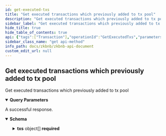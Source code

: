 ```yaml
---
id: get-executed-txs
title: "Get executed transactions which previously added to tx pool"
description: "Get executed transactions which previously added to tx pool"
sidebar_label: "Get executed transactions which previously added to tx pool"
hide_title: true
hide_table_of_contents: true
api: {"tags":["Transaction"],"operationId":"GetExecutedTxs","parameters":[{"name":"offset","in":"query","description":"The query offset to get some specific range of the executed transactions data.","required":true,"schema":{"type":"integer","format":"int32"}},{"name":"limit","in":"query","description":"The query limit size to get some specific range of the executed transactions data.","required":true,"schema":{"type":"integer","format":"int32"}},{"name":"from_hash","in":"query","description":"The transaction hash query condition for the executed transactions data.","schema":{"type":"string"}}],"responses":{"200":{"description":"A successful response.","content":{"application/json":{"schema":{"title":"Txs","required":["total","txs"],"type":"object","properties":{"code":{"type":"integer","format":"int32"},"message":{"type":"string"},"total":{"type":"integer","format":"int32"},"txs":{"type":"array","items":{"title":"Tx","required":["account_index","amount","asset_id","asset_name","block_height","collection_id","created_at","expire_at","extra_info","gas_fee","gas_fee_asset_id","hash","index","info","l1_address","memo","native_address","nft_index","nonce","state_root","status","to_account_index","to_l1_address","type","verify_at"],"type":"object","properties":{"hash":{"type":"string"},"type":{"type":"integer","format":"int64"},"amount":{"type":"string"},"info":{"type":"string"},"status":{"type":"integer","format":"int64"},"index":{"type":"integer","format":"int64"},"gas_fee_asset_id":{"type":"integer","format":"int64"},"gas_fee":{"type":"string"},"nft_index":{"type":"integer","format":"int64"},"collection_id":{"type":"integer","format":"int64"},"asset_id":{"type":"integer","format":"int64"},"asset_name":{"type":"string"},"native_address":{"type":"string"},"extra_info":{"type":"string"},"memo":{"type":"string"},"account_index":{"type":"integer","format":"int64"},"l1_address":{"type":"string"},"nonce":{"type":"integer","format":"int64"},"expire_at":{"type":"integer","format":"int64"},"block_height":{"type":"integer","format":"int64"},"created_at":{"type":"integer","format":"int64"},"verify_at":{"type":"integer","format":"int64"},"state_root":{"type":"string"},"to_account_index":{"type":"integer","format":"int64"},"to_l1_address":{"type":"string"}}}}}}}}}},"description":"Get executed transactions which previously added to tx pool","method":"get","path":"/api/v1/executedTxs","servers":[{"url":"https://testapi.zkbnbchain.org/"}],"info":{"title":"ZKBNB API Document","description":"Public APIs for zkbnb","version":"1.0"},"postman":{"name":"Get executed transactions which previously added to tx pool","description":{"type":"text/plain"},"url":{"path":["api","v1","executedTxs"],"host":["{{baseUrl}}"],"query":[{"disabled":false,"description":{"content":"(Required) The query offset to get some specific range of the executed transactions data.","type":"text/plain"},"key":"offset","value":""},{"disabled":false,"description":{"content":"(Required) The query limit size to get some specific range of the executed transactions data.","type":"text/plain"},"key":"limit","value":""},{"disabled":false,"description":{"content":"The transaction hash query condition for the executed transactions data.","type":"text/plain"},"key":"from_hash","value":""}],"variable":[]},"header":[{"key":"Accept","value":"application/json"}],"method":"GET"}}
sidebar_class_name: "get api-method"
info_path: docs/zkbnb/zkbnb-api-document
custom_edit_url: null
---
```



## Get executed transactions which previously added to tx pool



Get executed transactions which previously added to tx pool

<details style={{"marginBottom":"1rem"}} data-collapsed={false} open={true}><summary style={{}}><strong>Query Parameters</strong></summary><div><ul><ParamsItem className={"paramsItem"} param={{"name":"offset","in":"query","description":"The query offset to get some specific range of the executed transactions data.","required":true,"schema":{"type":"integer","format":"int32"}}}></ParamsItem><ParamsItem className={"paramsItem"} param={{"name":"limit","in":"query","description":"The query limit size to get some specific range of the executed transactions data.","required":true,"schema":{"type":"integer","format":"int32"}}}></ParamsItem><ParamsItem className={"paramsItem"} param={{"name":"from_hash","in":"query","description":"The transaction hash query condition for the executed transactions data.","schema":{"type":"string"}}}></ParamsItem></ul></div></details><div><ApiTabs><TabItem label={"200"} value={"200"}><div>

A successful response.

</div><div><MimeTabs schemaType={"response"}><TabItem label={"application/json"} value={"application/json"}><SchemaTabs><TabItem label={"Schema"} value={"Schema"}><details style={{}} data-collapsed={false} open={true}><summary style={{"textAlign":"left"}}><strong>Schema</strong></summary><div style={{"textAlign":"left","marginLeft":"1rem"}}></div><ul style={{"marginLeft":"1rem"}}><SchemaItem collapsible={false} name={"code"} required={false} schemaName={"int32"} qualifierMessage={undefined} schema={{"type":"integer","format":"int32"}}></SchemaItem><SchemaItem collapsible={false} name={"message"} required={false} schemaName={"string"} qualifierMessage={undefined} schema={{"type":"string"}}></SchemaItem><SchemaItem collapsible={false} name={"total"} required={true} schemaName={"int32"} qualifierMessage={undefined} schema={{"type":"integer","format":"int32"}}></SchemaItem><SchemaItem collapsible={true} className={"schemaItem"}><details style={{}}><summary style={{}}><strong>txs</strong><span style={{"opacity":"0.6"}}> object[]</span><strong style={{"fontSize":"var(--ifm-code-font-size)","color":"var(--openapi-required)"}}> required</strong></summary><div style={{"marginLeft":"1rem"}}><li><div style={{"fontSize":"var(--ifm-code-font-size)","opacity":"0.6","marginLeft":"-.5rem","paddingBottom":".5rem"}}>Array [</div></li><SchemaItem collapsible={false} name={"hash"} required={true} schemaName={"string"} qualifierMessage={undefined} schema={{"type":"string"}}></SchemaItem><SchemaItem collapsible={false} name={"type"} required={true} schemaName={"int64"} qualifierMessage={undefined} schema={{"type":"integer","format":"int64"}}></SchemaItem><SchemaItem collapsible={false} name={"amount"} required={true} schemaName={"string"} qualifierMessage={undefined} schema={{"type":"string"}}></SchemaItem><SchemaItem collapsible={false} name={"info"} required={true} schemaName={"string"} qualifierMessage={undefined} schema={{"type":"string"}}></SchemaItem><SchemaItem collapsible={false} name={"status"} required={true} schemaName={"int64"} qualifierMessage={undefined} schema={{"type":"integer","format":"int64"}}></SchemaItem><SchemaItem collapsible={false} name={"index"} required={true} schemaName={"int64"} qualifierMessage={undefined} schema={{"type":"integer","format":"int64"}}></SchemaItem><SchemaItem collapsible={false} name={"gas_fee_asset_id"} required={true} schemaName={"int64"} qualifierMessage={undefined} schema={{"type":"integer","format":"int64"}}></SchemaItem><SchemaItem collapsible={false} name={"gas_fee"} required={true} schemaName={"string"} qualifierMessage={undefined} schema={{"type":"string"}}></SchemaItem><SchemaItem collapsible={false} name={"nft_index"} required={true} schemaName={"int64"} qualifierMessage={undefined} schema={{"type":"integer","format":"int64"}}></SchemaItem><SchemaItem collapsible={false} name={"collection_id"} required={true} schemaName={"int64"} qualifierMessage={undefined} schema={{"type":"integer","format":"int64"}}></SchemaItem><SchemaItem collapsible={false} name={"asset_id"} required={true} schemaName={"int64"} qualifierMessage={undefined} schema={{"type":"integer","format":"int64"}}></SchemaItem><SchemaItem collapsible={false} name={"asset_name"} required={true} schemaName={"string"} qualifierMessage={undefined} schema={{"type":"string"}}></SchemaItem><SchemaItem collapsible={false} name={"native_address"} required={true} schemaName={"string"} qualifierMessage={undefined} schema={{"type":"string"}}></SchemaItem><SchemaItem collapsible={false} name={"extra_info"} required={true} schemaName={"string"} qualifierMessage={undefined} schema={{"type":"string"}}></SchemaItem><SchemaItem collapsible={false} name={"memo"} required={true} schemaName={"string"} qualifierMessage={undefined} schema={{"type":"string"}}></SchemaItem><SchemaItem collapsible={false} name={"account_index"} required={true} schemaName={"int64"} qualifierMessage={undefined} schema={{"type":"integer","format":"int64"}}></SchemaItem><SchemaItem collapsible={false} name={"l1_address"} required={true} schemaName={"string"} qualifierMessage={undefined} schema={{"type":"string"}}></SchemaItem><SchemaItem collapsible={false} name={"nonce"} required={true} schemaName={"int64"} qualifierMessage={undefined} schema={{"type":"integer","format":"int64"}}></SchemaItem><SchemaItem collapsible={false} name={"expire_at"} required={true} schemaName={"int64"} qualifierMessage={undefined} schema={{"type":"integer","format":"int64"}}></SchemaItem><SchemaItem collapsible={false} name={"block_height"} required={true} schemaName={"int64"} qualifierMessage={undefined} schema={{"type":"integer","format":"int64"}}></SchemaItem><SchemaItem collapsible={false} name={"created_at"} required={true} schemaName={"int64"} qualifierMessage={undefined} schema={{"type":"integer","format":"int64"}}></SchemaItem><SchemaItem collapsible={false} name={"verify_at"} required={true} schemaName={"int64"} qualifierMessage={undefined} schema={{"type":"integer","format":"int64"}}></SchemaItem><SchemaItem collapsible={false} name={"state_root"} required={true} schemaName={"string"} qualifierMessage={undefined} schema={{"type":"string"}}></SchemaItem><SchemaItem collapsible={false} name={"to_account_index"} required={true} schemaName={"int64"} qualifierMessage={undefined} schema={{"type":"integer","format":"int64"}}></SchemaItem><SchemaItem collapsible={false} name={"to_l1_address"} required={true} schemaName={"string"} qualifierMessage={undefined} schema={{"type":"string"}}></SchemaItem><li><div style={{"fontSize":"var(--ifm-code-font-size)","opacity":"0.6","marginLeft":"-.5rem"}}>]</div></li></div></details></SchemaItem></ul></details></TabItem><TabItem label={"Example (from schema)"} value={"Example (from schema)"}><ResponseSamples responseExample={"{\n  \"code\": 0,\n  \"message\": \"string\",\n  \"total\": 0,\n  \"txs\": [\n    {\n      \"hash\": \"string\",\n      \"type\": 0,\n      \"amount\": \"string\",\n      \"info\": \"string\",\n      \"status\": 0,\n      \"index\": 0,\n      \"gas_fee_asset_id\": 0,\n      \"gas_fee\": \"string\",\n      \"nft_index\": 0,\n      \"collection_id\": 0,\n      \"asset_id\": 0,\n      \"asset_name\": \"string\",\n      \"native_address\": \"string\",\n      \"extra_info\": \"string\",\n      \"memo\": \"string\",\n      \"account_index\": 0,\n      \"l1_address\": \"string\",\n      \"nonce\": 0,\n      \"expire_at\": 0,\n      \"block_height\": 0,\n      \"created_at\": 0,\n      \"verify_at\": 0,\n      \"state_root\": \"string\",\n      \"to_account_index\": 0,\n      \"to_l1_address\": \"string\"\n    }\n  ]\n}"} language={"json"}></ResponseSamples></TabItem></SchemaTabs></TabItem></MimeTabs></div></TabItem></ApiTabs></div>
      